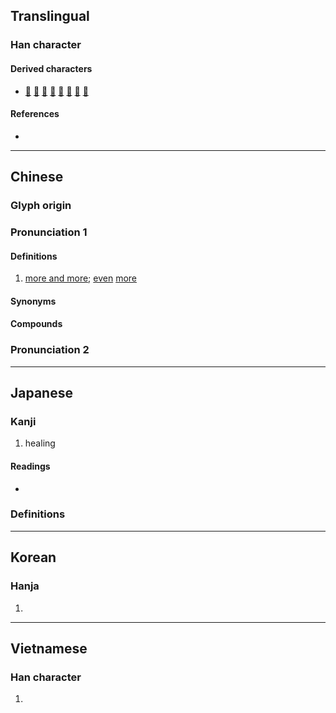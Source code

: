 {{also|癒|瘉}}
{{character info}}
==Translingual==

===Han character===
{{Han char|rn=61|rad=心|as=09|sn=13|four=80332|canj=OMBP|ids=⿱俞心(GHTV),⿱兪心(JK)}}

====Derived characters====
* [[𢷀]] [[𤀒]] [[𣜴]] [[𥣒]] [[𨮋]] [[𩙍]] [[𦾤]] [[癒]]

====References====
* {{Han ref|kx=0394.030|dkj=10904|dj=0730.140|hdz=42322.150|uh=6108|ud=24840|bh=B755|bd=46933}}

----

==Chinese==
{{zh-forms}}

===Glyph origin===
{{Han etym}}

===Pronunciation 1===
{{zh-pron
|m=yù
|c=jyu6
|md=ṳ̄
|mn=xm,qz,tp,km:lú/kh:jú/zz:jí/xm:ū/qz:ú
|mn_note=Xiamen, Quanzhou: lú - vernacular; ū/ú - literary
|mn-t=ru2
|mc=y
|oc=y
|ma=Zh-yù.ogg
|cat=adv,det
}}

====Definitions====
{{zh-hanzi}}

# [[more and more]]; [[even]] [[more]]

====Synonyms====
{{zh-syn-saurus|更加}}

====Compounds====
{{zh-der|愈發|愈合|愈加|愈演愈烈|愈……愈……|愈出愈奇|愈戰愈勇|愈愈|愈挫愈奮|大愈|每況愈下|每下愈況}}

===Pronunciation 2===
{{zh-see|癒||to [[recover]]}}

----

==Japanese==

===Kanji===
{{ja-kanji|grade=uc|rs=心09}}

# healing

====Readings====
* {{ja-readings|on=ゆ|kun=まさる,いよいよ|nanori=いよ, まさる}}

===Definitions===
{{ja-kanjitab|いよいよ|yomi=k}}
{{ja-see|いよいよ}}

----

==Korean==

===Hanja===
{{ko-hanja|hangeul=[[유]]|eumhun=|rv=yu|mr=yu|y=yu}}

# {{rfdef|ko|sort=心09}}

----

==Vietnamese==

===Han character===
{{vi-readings|reading=rủ|rs=心09}}

# {{rfdef|vi|sort=心09}}